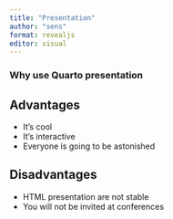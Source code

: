 ```yaml
---
title: "Presentation"
author: "sens"
format: revealjs
editor: visual
---
```


### Why use Quarto presentation

## Advantages

* It's cool
* It's interactive
* Everyone is going to be astonished

## Disadvantages

* HTML presentation are not stable
* You will not be invited at conferences

